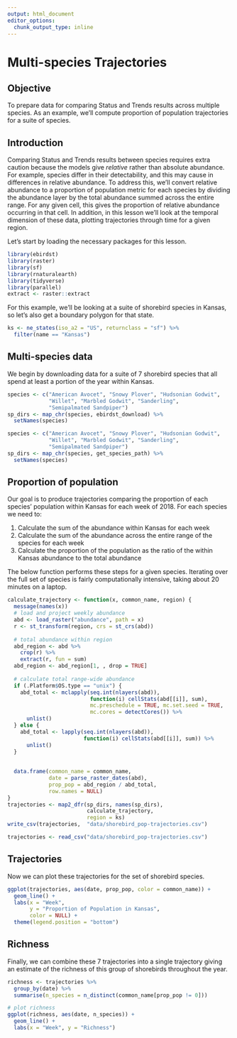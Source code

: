 ```yaml
---
output: html_document
editor_options: 
  chunk_output_type: inline
---
```


# Multi-species Trajectories

## Objective {#traj-objective}

To prepare data for comparing Status and Trends results across multiple species. As an example, we'll compute proportion of population trajectories for a suite of species.

## Introduction {#traj-intro}

Comparing Status and Trends results between species requires extra caution because the models give _relative_ rather than absolute abundance. For example, species differ in their detectability, and this may cause in differences in relative abundance. To address this, we'll convert relative abundance to a proportion of population metric for each species by dividing the abundance layer by the total abundance summed across the entire range. For any given cell, this gives the proportion of relative abundance occurring in that cell. In addition, in this lesson we'll look at the temporal dimension of these data, plotting trajectories through time for a given region.

Let's start by loading the necessary packages for this lesson.

```r
library(ebirdst)
library(raster)
library(sf)
library(rnaturalearth)
library(tidyverse)
library(parallel)
extract <- raster::extract
```

For this example, we'll be looking at a suite of shorebird species in Kansas, so let's also get a boundary polygon for that state.

```r
ks <- ne_states(iso_a2 = "US", returnclass = "sf") %>% 
  filter(name == "Kansas")
```

## Multi-species data {#traj-data}

We begin by downloading data for a suite of 7 shorebird species that all spend at least a portion of the year within Kansas.

```r
species <- c("American Avocet", "Snowy Plover", "Hudsonian Godwit", 
             "Willet", "Marbled Godwit", "Sanderling", 
             "Semipalmated Sandpiper")
sp_dirs <- map_chr(species, ebirdst_download) %>% 
  setNames(species)
```

```r
species <- c("American Avocet", "Snowy Plover", "Hudsonian Godwit", 
             "Willet", "Marbled Godwit", "Sanderling", 
             "Semipalmated Sandpiper")
sp_dirs <- map_chr(species, get_species_path) %>% 
  setNames(species)
```

## Proportion of population {#traj-pop}

Our goal is to produce trajectories comparing the proportion of each species' population within Kansas for each week of 2018. For each species we need to:

1. Calculate the sum of the abundance within Kansas for each week
2. Calculate the sum of the abundance across the entire range of the species for each week
3. Calculate the proportion of the population as the ratio of the within Kansas abundance to the total abundance

The below function performs these steps for a given species. Iterating over the full set of species is fairly computationally intensive, taking about 20 minutes on a laptop.

```r
calculate_trajectory <- function(x, common_name, region) {
  message(names(x))
  # load and project weekly abundance
  abd <- load_raster("abundance", path = x)
  r <- st_transform(region, crs = st_crs(abd))
  
  # total abundance within region
  abd_region <- abd %>% 
    crop(r) %>% 
    extract(r, fun = sum)
  abd_region <- abd_region[1, , drop = TRUE]
  
  # calculate total range-wide abundance
  if (.Platform$OS.type == "unix") {
    abd_total <- mclapply(seq.int(nlayers(abd)),
                          function(i) cellStats(abd[[i]], sum),
                          mc.preschedule = TRUE, mc.set.seed = TRUE, 
                          mc.cores = detectCores()) %>% 
      unlist()
  } else {
    abd_total <- lapply(seq.int(nlayers(abd)),
                        function(i) cellStats(abd[[i]], sum)) %>% 
      unlist()
  }
  
  
  data.frame(common_name = common_name,
             date = parse_raster_dates(abd),
             prop_pop = abd_region / abd_total,
             row.names = NULL)
}
trajectories <- map2_dfr(sp_dirs, names(sp_dirs), 
                         calculate_trajectory,
                         region = ks)
write_csv(trajectories,  "data/shorebird_pop-trajectories.csv")
```

```r
trajectories <- read_csv("data/shorebird_pop-trajectories.csv")
```

## Trajectories {#traj-traj}

Now we can plot these trajectories for the set of shorebird species.

```r
ggplot(trajectories, aes(date, prop_pop, color = common_name)) +
  geom_line() +
  labs(x = "Week", 
       y = "Proportion of Population in Kansas",
       color = NULL) +
  theme(legend.position = "bottom")
```

## Richness {#traj-rich}

Finally, we can combine these 7 trajectories into a single trajectory giving an estimate of the richness of this group of shorebirds throughout the year.

```r
richness <- trajectories %>% 
  group_by(date) %>%
  summarise(n_species = n_distinct(common_name[prop_pop != 0]))

# plot richness
ggplot(richness, aes(date, n_species)) +
  geom_line() +
  labs(x = "Week", y = "Richness")
```

